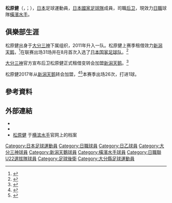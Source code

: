 {{short description|日本足球运动员}}
{{Infobox football biography
| name     = 松原 健<br> ''Ken Matsubara''
| image          =
| fullname       = 松原 健
| birth_date    = {{Birth date and age|1993|2|16|df=y}}
| birth_place = {{JPN}}[[大分縣|大分縣]][[宇佐市|宇佐市]]
| height         = {{height|m=1.80}}
| currentclub    = [[橫濱水手|橫濱水手]]
| clubnumber     = 27
| position       = [[後衛|後衛]]
| youthyears1 = 2008–2010 
| youthclubs1 = [[大分三神|大分三神]]U-18
| years1 = 2010–2014
| clubs1 = [[大分三神|大分三神]]
| caps1 = 37 
| goals1 = 0
| years2 = 2014
| clubs2 = → [[新潟天鵝|新潟天鵝]] (外借)
| caps2 = 31
| goals2 = 0
| years3 = 2014–2015 
| clubs3 = → [[日職聯U22選拔隊|日職聯U22選拔隊]] (外借)
| caps3 = 1 
| goals3 = 0
| years4 = 2015–2016
| clubs4 = [[新潟天鵝|新潟天鵝]] 
| caps4 = 17
| goals4 = 0
| years5 = 2017– 
| clubs5 = [[橫濱水手|橫濱水手]] 
| caps5 = 111
| goals5 = 5
| nationalyears1 = 2009 
| nationalteam1 = [[日本17歲以下足球代表隊|日本U-17]] 
| nationalcaps1 = 3 
| nationalgoals1 = 0
| nationalyears2 = 2021– 
| nationalteam2 = [[日本國家足球隊|日本]] 
| nationalcaps2 = 1 
| nationalgoals2 = 0
|medaltemplates=
| club-update    = 2021年12月4日
| ntupdate       = 2021年3月30日
}}

'''松原健'''（{{lang-ja|松原 健}}，{{lang-en|Ken Matsubara}}；{{Bd|1993年|2月16日||}}），[[日本|日本]]足球運動員，[[日本國家足球隊|日本國家足球隊]]成員，司職[[後衛_(足球)|后卫]]，現效力[[日本職業足球聯賽|日職]]球隊[[橫濱水手|橫濱水手]]。

==俱樂部生涯==
松原健出身于[[大分三神|大分三神]]下属组织，2011年升入一队。松原健上赛季租借效力[[新潟天鹅|新潟天鹅]]，<ref>{{Cite web |url=http://www.oita-trinita.co.jp/news/detail/index_1_2146.php |title=松原健選手　アルビレックス新潟へ期限付き移籍のお知らせ |publisher=大分トリニータ |date=2014-01-15 |accessdate=2014-01-15 |archive-date=2014-01-16 |archive-url=https://web.archive.org/web/20140116105148/http://www.oita-trinita.co.jp/news/detail/index_1_2146.php |dead-url=no }}</ref>在联赛出场31场并在8月首次入选了[[日本国家足球队|日本国家足球队]]。<ref>{{Cite web |url=http://www.albirex.co.jp/news/top_team/42801 |title=松原 健選手 日本代表 キリンチャレンジカップ2014 メンバーに選出 |publisher=アルビレックス新潟 |date=2014-08-28 |accessdate=2015-01-08 |archive-date=2018-02-03 |archive-url=https://web.archive.org/web/20180203123608/http://www.albirex.co.jp/news/top_team/42801 |dead-url=no }}</ref>

[[大分三神|大分三神]]官方宣布后卫松原健正式租借变转会加盟[[新潟天鹅|新潟天鹅]]。<ref>{{Cite web |url=http://www.oita-trinita.co.jp/news/detail/index_1_3129.php |title=松原健選手　アルビレックス新潟へ完全移籍のお知らせ |publisher=大分トリニータ |date=2015-01-05 |accessdate=2015-01-08 |archive-date=2015-01-07 |archive-url=https://web.archive.org/web/20150107162345/http://www.oita-trinita.co.jp/news/detail/index_1_3129.php |dead-url=no }}</ref>

松原健2017年从[[新潟天鹅|新潟天鹅]]转会加盟，<ref>{{Cite web |date=2016-11-18 |url=http://www.albirex.co.jp/news/top_team/50492 |title=松原 健選手 横浜Ｆ・マリノスに完全移籍のお知らせ |publisher=アルビレックス新潟 |accessdate=2016-11-18 |archive-date=2018-02-03 |archive-url=https://web.archive.org/web/20180203125422/http://www.albirex.co.jp/news/top_team/50492 |dead-url=no }}</ref><ref>{{Cite web |date=2016-11-18 |url=http://www.f-marinos.com/news/detail/2016-11-18/180000/134636 |title=松原健選手 移籍加入のお知らせ |publisher=横浜F・マリノス |accessdate=2016-11-18 |archive-date=2018-09-11 |archive-url=https://web.archive.org/web/20180911062348/http://www.f-marinos.com/news/detail/2016-11-18/180000/134636 |dead-url=no }}</ref>本赛季出场26次，打进1球。

==參考資料==
{{Reflist}}

==外部連結==
*{{FIFA player|314311}}
*{{J.League player|9887}}
*[http://www.f-marinos.com/club/player/top/2017/27 松原健] {{Wayback|url=http://www.f-marinos.com/club/player/top/2017/27 |date=20170626182818 }}于[[横滨水手|横滨水手]]官网上的档案


[[Category:日本足球運動員|Category:日本足球運動員]]
[[Category:日職球員|Category:日職球員]]
[[Category:日乙球員|Category:日乙球員]]
[[Category:大分三神球員|Category:大分三神球員]]
[[Category:新潟天鵝球員|Category:新潟天鵝球員]]
[[Category:橫濱水手球員|Category:橫濱水手球員]]
[[Category:日職聯U22選拔隊球員|Category:日職聯U22選拔隊球員]]
[[Category:足球後衛|Category:足球後衛]]
[[Category:大分縣足球運動員|Category:大分縣足球運動員]]
